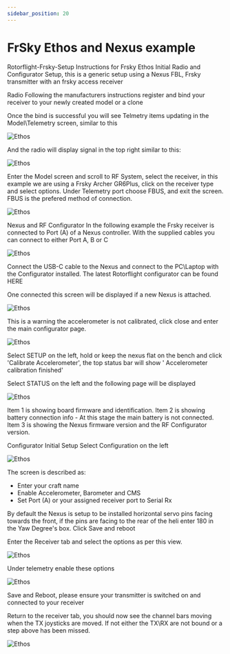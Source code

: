 ```yaml
---
sidebar_position: 20
---
```


# FrSky Ethos and Nexus example

Rotorflight-Frsky-Setup
Instructions for Frsky Ethos Initial Radio and Configurator Setup, this is a generic setup using a Nexus FBL, Frsky transmitter with an frsky access receiver

Radio
Following the manufacturers instructions register and bind your receiver to your newly created model or a clone

Once the bind is successful you will see Telmetry items updating in the Model\Telemetry screen, similar to this

![Ethos](./img/ethos-setup1.png)

And the radio will display signal in the top right similar to this:

![Ethos](./img/ethos-setup1-1.png)

Enter the Model screen and scroll to RF System, select the receiver, in this example we are using a Frsky Archer GR6Plus, click on the receiver type and select options. Under Telemetry port choose FBUS, and exit the screen. FBUS is the prefered method of connection.

![Ethos](./img/ethos-receiver-f.bus2.jpg)

Nexus and RF Configurator
In the following example the Frsky receiver is connected to Port (A) of a Nexus controller. With the supplied cables you can connect to either Port A, B or C

![Ethos](./img/ethos-nexus1.jpg)

Connect the USB-C cable to the Nexus and connect to the PC\Laptop with the Configurator installed. The latest Rotorflight configurator can be found HERE

One connected this screen will be displayed if a new Nexus is attached.

![Ethos](./img/ethos-setup-page1.png)

This is a warning the accelerometer is not calibrated, click close and enter the main configurator page.

![Ethos](./img/ethos-setup-page2.png)

Select SETUP on the left, hold or keep the nexus flat on the bench and click 'Calibrate Accelerometer', the top status bar will show ' Accelerometer calibration finished'

Select STATUS on the left and the following page will be displayed

![Ethos](./img/ethos-setup-page3.png)

Item 1 is showing board firmware and identification. Item 2 is showing battery connection info - At this stage the main battery is not connected. Item 3 is showing the Nexus firmware version and the RF Configurator version.

Configurator Initial Setup
Select Configuration on the left

![Ethos](./img/ethos-setup-page4.png)

The screen is described as:

* Enter your craft name
* Enable Accelerometer, Barometer and CMS
* Set Port (A) or your assigned receiver port to Serial Rx

By default the Nexus is setup to be installed horizontal servo pins facing towards the front, if the pins are facing to the rear of the heli enter 180 in the Yaw Degree's box.
Click Save and reboot

Enter the Receiver tab and select the options as per this view.

![Ethos](./img/ethos-setup-page5.png)

Under telemetry enable these options

![Ethos](./img/ethos-setup-page6.png)

Save and Reboot, please ensure your transmitter is switched on and connected to your receiver

Return to the receiver tab, you should now see the channel bars moving when the TX joysticks are moved. If not either the TX\RX are not bound or a step above has been missed.

![Ethos](./img/ethos-setup-page7.png)
